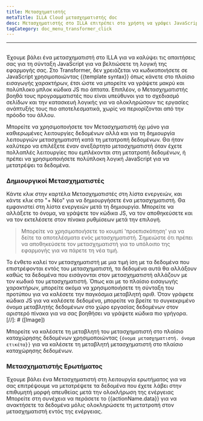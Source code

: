 ```yaml
---
title: Μετασχηματιστής
metaTitle: ILLA Cloud μετασχηματιστής doc
desc: Μετασχηματιστής στο ILLA επιτρέπει στο χρήστη να γράψει JavaScript για να βελτιώσει τη λογική της εφαρμογής
tagCategory: doc_menu_transformer_click
---
```


* * *

## <Heading hidden>Μετασχηματιστής</Heading>

Έχουμε βάλει ένα μετασχηματιστή στο ILLA για να καλύψει τις απαιτήσεις σας για τη σύνταξη JavaScript για να βελτιώσετε τη λογική της εφαρμογής σας. Στο Transformer, δεν χρειάζεται να κωδικοποιήσετε σε JavaScript χρησιμοποιώντας {{template syntax}} όπως κάνετε στο πλαίσιο εισαγωγής χαρακτήρων, έτσι ώστε να μπορείτε να γράψετε μακρύ και πολύπλοκο μπλοκ κώδικα JS πιο άπτατα. Επιπλέον, ο Μετασχηματιστής βοηθά τους προγραμματιστές που είναι υπεύθυνοι για το σχεδιασμό σελίδων και την κατασκευή λογικής για να ολοκληρώσουν τις εργασίες ανάπτυξής τους πιο αποτελεσματικά, χωρίς να περιορίζονται από την πρόοδο του άλλου.

Μπορείτε να χρησιμοποιήσετε τον Μετασχηματιστή όχι μόνο για καθιερωμένες λειτουργίες δεδομένων αλλά και για τη δημιουργία λειτουργιών μετασχηματιστή κατά τη μετατροπή δεδομένων. Θα ήταν καλύτερο να επιλέξετε έναν ανεξάρτητο μετασχηματιστή όταν έχετε πολλαπλές λειτουργίες που εμπλέκονται στη μετατροπή δεδομένων, ή πρέπει να χρησιμοποιήσετε πολύπλοκη λογική JavaScript για να μετατρέψει τα δεδομένα.

### Δημιουργικοί Μετασχηματιστές

Κάντε κλικ στην καρτέλα Μετασχηματιστές στη λίστα ενεργειών, και κάντε κλικ στο "+ Νέο" για να δημιουργήσετε ένα μετασχηματιστή. Θα εμφανιστεί στη λίστα ενεργειών μετά τη δημιουργία. Μπορείτε να αλλάξετε το όνομα, να γράψετε τον κώδικα JS, να τον αποθηκεύσετε και να τον εκτελέσετε στον πίνακα ρυθμίσεων μετά την επιλογή.

> Μπορείτε να χρησιμοποιήσετε το κουμπί 'προεπισκόπηση' για να δείτε τα αποτελέσματα ενός μετασχηματιστή. Σημειώστε ότι πρέπει να αποθηκεύσετε τον μετασχηματιστή για το υπόλοιπο της εφαρμογής για να πάρετε τη νέα τιμή.

Το ένθετο καλεί τον μετασχηματιστή με μια τιμή ίση με τα δεδομένα που επιστρέφονται εντός του μετασχηματιστή, τα δεδομένα αυτά θα αλλάξουν καθώς τα δεδομένα που εισάγονται στον μετασχηματιστή αλλάζουν με τον κωδικό του μετασχηματιστή. Όπως και με το πλαίσιο εισαγωγής χαρακτήρων, μπορείτε ακόμα να χρησιμοποιήσετε τη σύνταξη του προτύπου για να καλέσετε την παγκόσμια μεταβλητή αριθ. Όταν γράφετε κώδικα JS για να καλέσετε δεδομένα, μπορείτε να βρείτε το συγκεκριμένο όνομα μεταβλητής δεδομένων στο χώρο εργασίας δεδομένων στον αριστερό πίνακα για να σας βοηθήσει να γράψετε κώδικα πιο γρήγορα.
[//]\: # ([Image])

Μπορείτε να καλέσετε τη μεταβλητή του μετασχηματιστή στο πλαίσιο καταχώρησης δεδομένων χρησιμοποιώντας `{όνομα μετασχηματιστή. όνομα ετικέτα}}` για να καλέσετε τη μεταβλητή μετασχηματιστή στο πλαίσιο καταχώρησης δεδομένων.

### Μετασχηματιστής Ερωτήματος

Έχουμε βάλει ένα Μετασχηματιστή στη λειτουργία ερωτήματος για να σας επιτρέψουμε να μετατρέψετε τα δεδομένα που έχετε λάβει στην επιθυμητή μορφή απευθείας μετά την ολοκλήρωση της ενέργειας Μπορείτε στη συνέχεια να περάσετε το {{actionName.data}} για να ανακτήσετε τα δεδομένα μόλις ολοκληρώσετε τη μετατροπή στον μετασχηματιστή εντός της ενέργειας.
